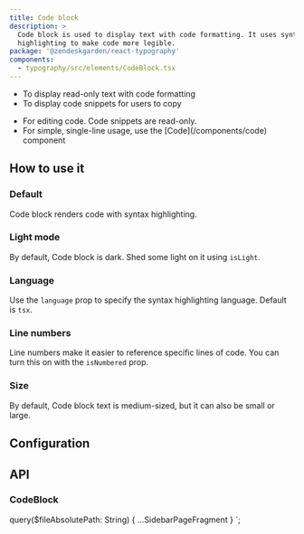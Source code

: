```yaml
---
title: Code block
description: >
  Code block is used to display text with code formatting. It uses syntax
  highlighting to make code more legible.
package: '@zendeskgarden/react-typography'
components:
  - typography/src/elements/CodeBlock.tsx
---
```


<Usage>
  <Use>
    <ul>
      <li>To display read-only text with code formatting</li>
      <li>To display code snippets for users to copy</li>
    </ul>
  </Use>
  <Misuse>
    <ul>
      <li>For editing code. Code snippets are read-only.</li>
      <li>
        <Markdown>
          For simple, single-line usage, use the [Code](/components/code) component
        </Markdown>
      </li>
    </ul>
  </Misuse>
</Usage>

## How to use it

### Default

Code block renders code with syntax highlighting.


<CodeExample code={DefaultCode}>
  <Default />
</CodeExample>

### Light mode

By default, Code block is dark. Shed some light on it using `isLight`.


<CodeExample code={LightCode}>
  <Light />
</CodeExample>

### Language

Use the `language` prop to specify the syntax highlighting language. Default is `tsx`.


<CodeExample code={LanguageCode}>
  <Language />
</CodeExample>

### Line numbers

Line numbers make it easier to reference specific lines of code. You can turn
this on with the `isNumbered` prop.


<CodeExample code={NumberedCode}>
  <Numbered />
</CodeExample>

### Size

By default, Code block text is medium-sized, but it can also be small or large.


<CodeExample code={SizeCode}>
  <Size />
</CodeExample>

## Configuration

<Configuration reactPackage={props.data.mdx.package} components={props.data.mdx.components} />

## API

### CodeBlock

<PropSheet components={props.data.mdx.components} componentName="codeBlock" />


  query($fileAbsolutePath: String) {
    ...SidebarPageFragment
  }
`;
